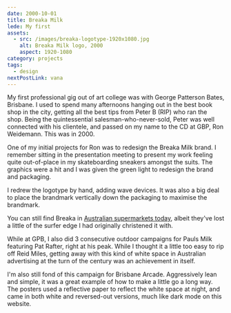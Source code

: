 ```yaml
---
date: 2000-10-01
title: Breaka Milk
lede: My first
assets:
  - src: /images/breaka-logotype-1920x1080.jpg
    alt: Breaka Milk logo, 2000
    aspect: 1920-1080
category: projects
tags:
  - design
nextPostLink: vana
---
```


My first professional gig out of art college was with George Patterson Bates, Brisbane. I used to spend many afternoons hanging out in the best book shop in the city, getting all the best tips from Peter B (RIP) who ran the shop. Being the quintessential salesman-who-never-sold, Peter was well connected with his clientele, and passed on my name to the CD at GBP, Ron Weidemann. This was in 2000.

One of my initial projects for Ron was to redesign the Breaka Milk brand. I remember sitting in the presentation meeting to present my work feeling quite out-of-place in my skateboarding sneakers amongst the suits. The graphics were a hit and I was given the green light to redesign the brand and packaging.

I redrew the logotype by hand, adding wave devices. It was also a big deal to place the brandmark vertically down the packaging to maximise the brandmark.

<MediaDialogImage
  src="/images/breaka-logotype-1920x1080.jpg"
  alt="Break Milk logotype"
  aspect="1920-1080"
  width={1920}
  height={1080}
/>

You can still find Breaka in [Australian supermarkets today](https://www.woolworths.com.au/shop/productdetails/24745/breaka-chocolate-milk), albeit they've lost a little of the surfer edge I had originally christened it with.

<MediaDialogImage
  src="/images/breaka-cartons.png"
  alt="Break Milk cartons"
  width={1920}
  height={1536}
  showBackground={false}
/>

While at GPB, I also did 3 consecutive outdoor campaigns for Pauls Milk featuring Pat Rafter, right at his peak. While I thought it a little too easy to rip off Reid Miles, getting away with this kind of white space in Australian advertising at the turn of the century was an achievement in itself.

<MediaDialogImage
  src="/images/gpb-pat-rafter-trim-milk.jpg"
  alt="Pat Rafter Trim Milk outdoor campaign 2001"
  width={1920}
  height={1080}
  showBorder
/>

I'm also still fond of this campaign for Brisbane Arcade. Aggressively lean and simple, it was a great example of how to make a little go a long way. The posters used a reflective paper to reflect the white space at night, and came in both white and reversed-out versions, much like dark mode on this website.

<MediaDialogImage
  src="/images/brisbane-arcade-posters-1920x1284.png"
  alt="Brisbane Arcade outdoor campaign 2001"
  width={1920}
  height={1260}
  showRounded={false}
  showBorder={false}
/>
